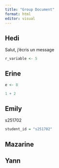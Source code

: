 ```yaml
---
title: "Group Document"
format: html
editor: visual
---
```


## Hedi

Salut, j'écris un message

```r
r_variable <- 5
```

## Erine

```r
e <- 8
```

```r
1 + 2
```

## Emily

s251702

```r
student_id = "s251702"
```

## Mazarine

## Yann
